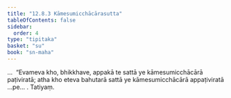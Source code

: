```yaml
---
title: "12.8.3 Kāmesumicchācārasutta"
tableOfContents: false
sidebar:
  order: 4
type: "tipitaka"
basket: "su"
book: "sn-maha"
---
```



<DynamicBreadcrumb />

<Division number="1143" book="sn-maha" bookNo="14" page="407">

<Paragraph number="2463" book="sn-maha">
…  “Evameva kho, bhikkhave, appakā te sattā ye kāmesumicchācārā paṭiviratā; atha kho eteva bahutarā sattā ye kāmesumicchācārā appaṭiviratā …pe… .

</Paragraph>
</Division>

<Paragraph number="2464" type="center" book="sn-maha">
Tatiyaṃ.
</Paragraph>
